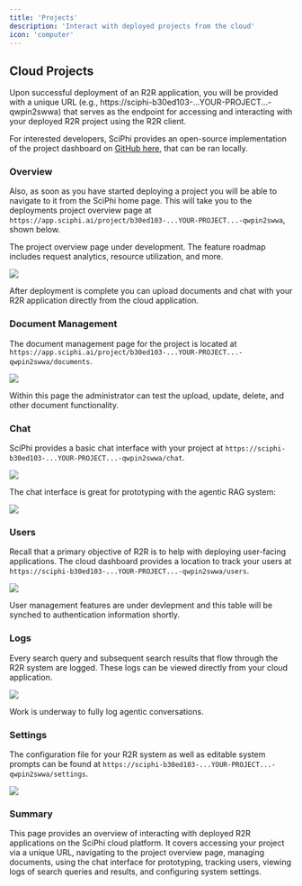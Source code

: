```yaml
---
title: 'Projects'
description: 'Interact with deployed projects from the cloud'
icon: 'computer'
---
```

## Cloud Projects

Upon successful deployment of an R2R application, you will be provided with a unique URL (e.g., https://sciphi-b30ed103-...YOUR-PROJECT...-qwpin2swwa) that serves as the endpoint for accessing and interacting with your deployed R2R project using the R2R client.

For interested developers, SciPhi provides an open-source implementation of the project dashboard on [GitHub here](https://github.com/SciPhi-AI/R2R-Application), that can be ran locally.

### Overview

Also, as soon as you have started deploying a project you will be able to navigate to it from the SciPhi home page. This will take you to the deployments project overview page at `https://app.sciphi.ai/project/b30ed103-...YOUR-PROJECT...-qwpin2swwa`, shown below.

<Note> The project overview page under development. The feature roadmap includes request analytics, resource utilization, and more. </Note>


<Frame>
  <img src="/images/overview.png" style={{ borderRadius: '0.5rem' }} />
</Frame>


After deployment is complete you can upload documents and chat with your R2R application directly from the cloud application.


### Document Management

The document management page for the project is located at `https://app.sciphi.ai/project/b30ed103-...YOUR-PROJECT...-qwpin2swwa/documents`.
<Frame>
  <img src="/images/documents.png" style={{ borderRadius: '0.5rem' }} />
</Frame>

Within this page the administrator can test the upload, update, delete, and other document functionality.

### Chat

SciPhi provides a basic chat interface with your project at `https://sciphi-b30ed103-...YOUR-PROJECT...-qwpin2swwa/chat`.
<Frame>
  <img src="/images/chat.png" style={{ borderRadius: '0.5rem' }} />
</Frame>

The chat interface is great for prototyping with the agentic RAG system:

<Frame>
  <img src="/images/chat_2.png" style={{ borderRadius: '0.5rem' }} />
</Frame>

### Users

Recall that a primary objective of R2R is to help with deploying user-facing applications. The cloud dashboard provides a location to track your users at `https://sciphi-b30ed103-...YOUR-PROJECT...-qwpin2swwa/users`.
<Frame>
  <img src="/images/users.png" style={{ borderRadius: '0.5rem' }} />
</Frame>

<Note> User management features are under devlepment and this table will be synched to authentication information shortly. </Note>


### Logs

Every search query and subsequent search results that flow through the R2R system are logged. These logs can be viewed directly from your cloud application.

<Frame>
  <img src="/images/logs.png" style={{ borderRadius: '0.5rem' }} />
</Frame>

<Note> Work is underway to fully log agentic conversations. </Note>




### Settings

The configuration file for your R2R system as well as editable system prompts can be found at `https://sciphi-b30ed103-...YOUR-PROJECT...-qwpin2swwa/settings`.

<Frame>
  <img src="/images/settings.png" style={{ borderRadius: '0.5rem' }} />
</Frame>


### Summary
This page provides an overview of interacting with deployed R2R applications on the SciPhi cloud platform. It covers accessing your project via a unique URL, navigating to the project overview page, managing documents, using the chat interface for prototyping, tracking users, viewing logs of search queries and results, and configuring system settings.

